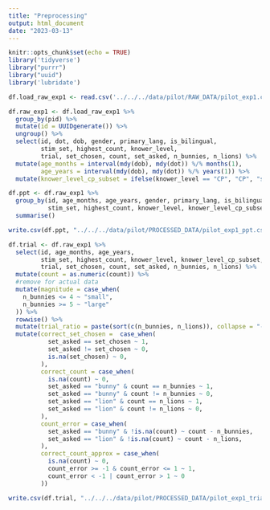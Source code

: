 ```yaml
---
title: "Preprocessing"
output: html_document
date: "2023-03-13"
---
```


```r
knitr::opts_chunk$set(echo = TRUE)
library('tidyverse')
library("purrr")
library("uuid")
library('lubridate')
```

```r
df.load_raw_exp1 <- read.csv('../../../data/pilot/RAW_DATA/pilot_exp1.csv')
```

```r
df.raw_exp1 <- df.load_raw_exp1 %>%
  group_by(pid) %>%
  mutate(id = UUIDgenerate()) %>%
  ungroup() %>%
  select(id, dot, dob, gender, primary_lang, is_bilingual,
         stim_set, highest_count, knower_level, 
         trial, set_chosen, count, set_asked, n_bunnies, n_lions) %>%
  mutate(age_months = interval(mdy(dob), mdy(dot)) %/% months(1), 
         age_years = interval(mdy(dob), mdy(dot)) %/% years(1)) %>%
  mutate(knower_level_cp_subset = ifelse(knower_level == "CP", "CP", "subset"))

df.ppt <- df.raw_exp1 %>% 
  group_by(id, age_months, age_years, gender, primary_lang, is_bilingual,
           stim_set, highest_count, knower_level, knower_level_cp_subset) %>%
  summarise()

write.csv(df.ppt, "../../../data/pilot/PROCESSED_DATA/pilot_exp1_ppt.csv", row.names = FALSE)
```

```r
df.trial <- df.raw_exp1 %>% 
  select(id, age_months, age_years, 
         stim_set, highest_count, knower_level, knower_level_cp_subset,
         trial, set_chosen, count, set_asked, n_bunnies, n_lions) %>%
  mutate(count = as.numeric(count)) %>%
  #remove for actual data
  mutate(magnitude = case_when(
    n_bunnies <= 4 ~ "small", 
    n_bunnies >= 5 ~ "large"
  )) %>%
  rowwise() %>%
  mutate(trial_ratio = paste(sort(c(n_bunnies, n_lions)), collapse = "-")) %>%
  mutate(correct_set_chosen =  case_when(
           set_asked == set_chosen ~ 1,
           set_asked != set_chosen ~ 0, 
           is.na(set_chosen) ~ 0,
         ),
         correct_count = case_when(
           is.na(count) ~ 0,
           set_asked == "bunny" & count == n_bunnies ~ 1,
           set_asked == "bunny" & count != n_bunnies ~ 0,
           set_asked == "lion" & count == n_lions ~ 1,
           set_asked == "lion" & count != n_lions ~ 0,
         ), 
         count_error = case_when(
           set_asked == "bunny" & !is.na(count) ~ count - n_bunnies,
           set_asked == "lion" & !is.na(count) ~ count - n_lions, 
         ), 
         correct_count_approx = case_when(
           is.na(count) ~ 0, 
           count_error >= -1 & count_error <= 1 ~ 1, 
           count_error < -1 | count_error > 1 ~ 0
         )) 

write.csv(df.trial, "../../../data/pilot/PROCESSED_DATA/pilot_exp1_trial.csv", row.names = FALSE)
```




